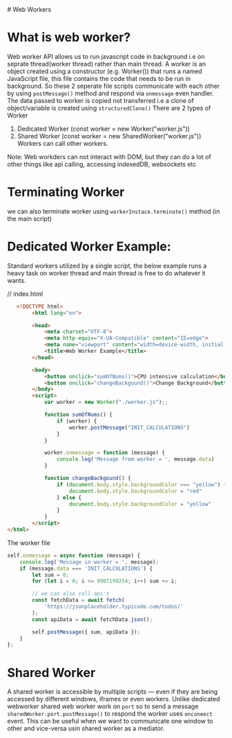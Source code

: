 
<Meta title="JavaScript/Web Workers" />

<div className='sb-section-title'>
  # Web Workers
</div>

# What is web worker?
Web worker API allows us to run javascript code in background i.e on seprate thread(worker thread) rather than main thread. 
A worker is an object created using a constructor (e.g. Worker()) that runs a named JavaScript file, this file contains the code that needs to be run in background. 
So these 2 seperate file scripts communicate with each other by using `postMessage()` method and respond via `onmessage` even handler.
The data passed to worker is copied not transferred i.e a clone of object/variable is created using `structuredClone()`
There are 2 types of Worker 
1. Dedicated Worker (const worker = new Worker("worker.js"))
2. Shared Worker (const worker = new SharedWorker("worker.js"))
Workers can call other workers.

Note: Web workders can not interact with DOM, but they can do a lot of other things like api calling, accessing indexedDB, websockets etc


# Terminating Worker
we can also terminate worker using `workerInstace.terminate()` method (in the main script)

# Dedicated Worker Example:
Standard workers utilized by a single script, the below example runs a heavy task on worker thread and main thread is free to do whatever it wants.

// index.html
```html
   <!DOCTYPE html>
        <html lang="en">

        <head>
            <meta charset="UTF-8">
            <meta http-equiv="X-UA-Compatible" content="IE=edge">
            <meta name="viewport" content="width=device-width, initial-scale=1.0">
            <title>Web Worker Example</title>
        </head>

        <body>
            <button onclick="sumOfNums()">CPU intensive calculation</button>
            <button onclick="changeBackgound()">Change Background</button>
        </body>
        <script>
            var worker = new Worker("./worker.js");;

            function sumOfNums() {
                if (worker) {
                    worker.postMessage("INIT_CALCULATIONS")
                }
            }

            worker.onmessage = function (message) {
                console.log('Message from worker = ', message.data)
            }

            function changeBackgound() {
                if (document.body.style.backgroundColor === "yellow") {
                    document.body.style.backgroundColor = "red"
                } else {
                    document.body.style.backgroundColor = "yellow"
                }
            }
        </script>
</html>

```

The worker file
```js
self.onmessage = async function (message) {
	console.log('Message in worker = ', message);
	if (message.data === 'INIT_CALCULATIONS') {
		let sum = 0;
		for (let i = 0; i <= 9007199254; i++) sum += i;

		// we can also call api's
		const fetchData = await fetch(
			'https://jsonplaceholder.typicode.com/todos/'
		);
		const apiData = await fetchData.json();

		self.postMessage({ sum, apiData });
	}
};

```
# Shared Worker

A shared worker is accessible by multiple scripts — even if they are being accessed by different windows, iframes or even workers.
Unlike dedicated webworker shared web worker work on `port` so to send a message `sharedWorker.port.postMessage()` to respond the worker uses 
`onconeect` event. This can be useful when we want to communicate one window to other and vice-versa usin shared worker as a mediator.
